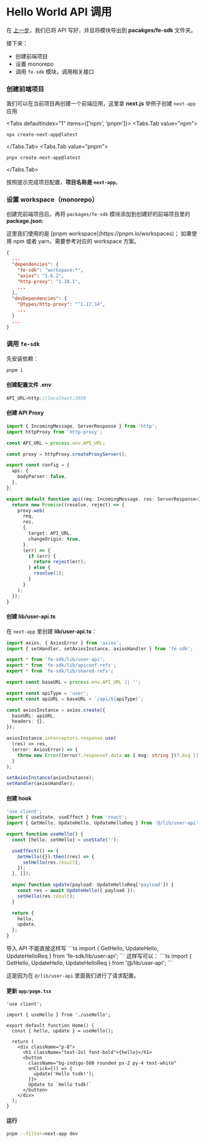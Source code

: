 
# Hello World API 调用

在 [上一步](./hello-world-api)，我们已将 API 写好，并且将模块导出到 **pacakges/fe-sdk** 文件夹。

接下来：

- 创建前端项目
- 设置 monorepo
- 调用 `fe-sdk` 模块，调用相关接口

### 创建前端项目

我们可以在当前项目再创建一个前端应用，这里拿 **next.js** 举例子创建 `next-app` 应用

<Tabs defaultIndex="1" items={['npm', 'pnpm']}>
  <Tabs.Tab value="npm">

```sh
npx create-next-app@latest
```

  </Tabs.Tab>
  <Tabs.Tab value="pnpm">

```zsh
pnpx create-next-app@latest
```

  </Tabs.Tab>
</Tabs>

按照提示完成项目配置，**项目名称是 `next-app`**。

### 设置 workspace（monorepo）

创建完前端项目后，再将 `packages/fe-sdk` 模块添加到创建好的前端项目里的 **package.json**:

<Callout>
  这里我们使用的是 [pnpm workspace](https://pnpm.io/workspaces)； 如果使用 npm 或者 yarn，需要参考对应的 workspace 方案。
</Callout>

```json {4-6, 10}
{
  ...
  "dependencies": {
    "fe-sdk": "workspace:*",
    "axios": "1.6.2",
    "http-proxy": "1.18.1",
    ...
  },
  "devDependencies": {
    "@types/http-proxy": "^1.17.14",
    ...
  }
  ...
}
```

### 调用 `fe-sdk`

先安装依赖：

```sh
pnpm i
```

#### 创建配置文件 **.env**

```ts filename="next-app/.env" copy
API_URL=http://localhost:3030
```

#### 创建 API Proxy

```ts filename="pages/api/[...path].ts" copy
import { IncomingMessage, ServerResponse } from 'http';
import httpProxy from 'http-proxy';

const API_URL = process.env.API_URL;

const proxy = httpProxy.createProxyServer();

export const config = {
  api: {
    bodyParser: false,
  },
};

export default function api(req: IncomingMessage, res: ServerResponse<IncomingMessage>) {
  return new Promise((resolve, reject) => {
    proxy.web(
      req,
      res,
      {
        target: API_URL,
        changeOrigin: true,
      },
      (err) => {
        if (err) {
          return reject(err);
        } else {
          resolve(1);
        }
      }
    );
  });
}
```

#### 创建 **lib/user-api.ts**

在 `next-app` 里创建 **lib/user-api.ts**：

```ts filename="next-app/lib/user-api.ts" copy
import axios, { AxiosError } from 'axios';
import { setHandler, setAxiosInstance, axiosHandler } from 'fe-sdk';

export * from 'fe-sdk/lib/user-api';
export * from 'fe-sdk/lib/apiconf-refs';
export * from 'fe-sdk/lib/shared-refs';

export const baseURL = process.env.API_URL || '';

export const apiType = 'user';
export const apiURL = baseURL + `/api/${apiType}`;

const axiosInstance = axios.create({
  baseURL: apiURL,
  headers: {},
});

axiosInstance.interceptors.response.use(
  (res) => res,
  (error: AxiosError) => {
    throw new Error((error?.response?.data as { msg: string })?.msg || error?.message);
  }
);

setAxiosInstance(axiosInstance);
setHandler(axiosHandler);
```

#### 创建 hook

```ts filename="next-app/app/useHello.ts" copy
'use client';
import { useState, useEffect } from 'react';
import { GetHello, UpdateHello, UpdateHelloReq } from '@/lib/user-api';

export function useHello() {
  const [hello, setHello] = useState('');

  useEffect(() => {
    GetHello({}).then((res) => {
      setHello(res.result);
    });
  }, []);

  async function update(payload: UpdateHelloReq['payload']) {
    const res = await UpdateHello({ payload });
    setHello(res.result);
  }

  return {
    hello,
    update,
  };
}
```

<Callout type="error" emoji="️🚫">
  导入 API 不能直接这样写 
  ```ts 
  import { GetHello, UpdateHello, UpdateHelloReq } from 'fe-sdk/lib/user-api'; 
  ```
</Callout>

<Callout emoji="️✅">
  这样写可以：
  ```ts 
  import { GetHello, UpdateHello, UpdateHelloReq } from '@/lib/user-api'; 
  ```

  这是因为在 `@/lib/user-api` 里面我们进行了请求配置。
</Callout>

#### 更新 `app/page.tsx`

```tsx filename="next-app/app/page.tsx" copy
'use client';

import { useHello } from './useHello';

export default function Home() {
  const { hello, update } = useHello();

  return (
    <div className="p-8">
      <h1 className="text-2xl font-bold">{hello}</h1>
      <button
        className="bg-indigo-500 rounded px-2 py-4 text-white"
        onClick={() => {
          update('Hello tsdk!');
        }}>
        Update to `Hello tsdk!`
      </button>
    </div>
  );
}
```

#### 运行

```sh copy
pnpm --filter=next-app dev
```
